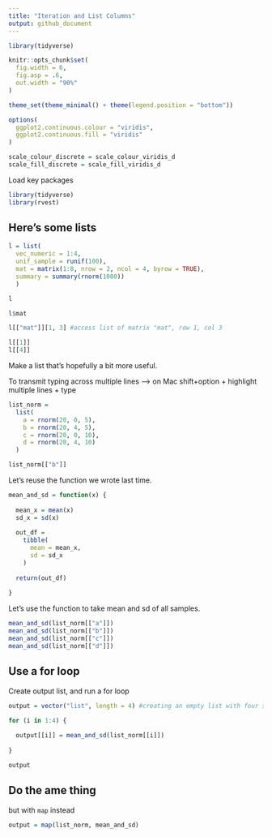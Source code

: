 ```yaml
---
title: "Iteration and List Columns"
output: github_document
---
```


```r
library(tidyverse)

knitr::opts_chunk$set(
  fig.width = 6,
  fig.asp = .6,
  out.width = "90%"
)

theme_set(theme_minimal() + theme(legend.position = "bottom"))

options(
  ggplot2.continuous.colour = "viridis",
  ggplot2.continuous.fill = "viridis"
)

scale_colour_discrete = scale_colour_viridis_d
scale_fill_discrete = scale_fill_viridis_d
```


Load key packages

```r
library(tidyverse)
library(rvest)
```


## Here's some lists

```r
l = list(
  vec_numeric = 1:4,
  unif_sample = runif(100),
  mat = matrix(1:8, nrow = 2, ncol = 4, byrow = TRUE),
  summary = summary(rnorm(1000))
  )

l

l$mat

l[["mat"]][1, 3] #access list of matrix "mat", row 1, col 3

l[[1]]
l[[4]]
```


Make a list that's hopefully a bit more useful.

To transmit typing across multiple lines --> on Mac shift+option + highlight multiple lines + type
```r
list_norm = 
  list(
    a = rnorm(20, 0, 5),
    b = rnorm(20, 4, 5),
    c = rnorm(20, 0, 10),
    d = rnorm(20, 4, 10)
  )

list_norm[["b"]]
```


Let's reuse the function we wrote last time.

```r
mean_and_sd = function(x) {
  
  mean_x = mean(x)
  sd_x = sd(x)
  
  out_df = 
    tibble(
      mean = mean_x,
      sd = sd_x
    )
  
  return(out_df)
  
}
```

Let's use the function to take mean and sd of all samples.

```r
mean_and_sd(list_norm[["a"]])
mean_and_sd(list_norm[["b"]])
mean_and_sd(list_norm[["c"]])
mean_and_sd(list_norm[["d"]])
```

## Use a for loop

Create output list, and run a for loop

```r
output = vector("list", length = 4) #creating an empty list with four spots

for (i in 1:4) {
  
  output[[i]] = mean_and_sd(list_norm[[i]])
  
}

output

```


## Do the ame thing

but with `map` instead

```r
output = map(list_norm, mean_and_sd)
```

